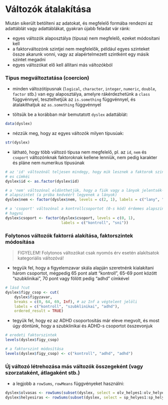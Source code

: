 # Változók átalakítása

Miután sikerült betölteni az adatokat, és megfelelő formába rendezni az 
adattáblát vagy adattáblákat, gyakran újabb feladat vár ránk: 

- egyes változók alaposztálya (típusa) nem megfelelő, ezeket módosítani kell
- a faktorváltozónk szintjei nem megfelelők, például egyes szinteket össze 
akarunk vonni, vagy az alapértelmezett szintként egy másik szintet megadni 
- egyes változókat elő kell állítani más változókból

### Típus megváltoztatása (coercion)

- minden változótípusnak (`logical`, `character`, `integer`, `numeric`, 
`double`, `factor` stb.) van egy alaposztálya, amelyre rákérdezhetünk a 
`class` függvénnyel, tesztelhetjük az `is.something` függvénnyel, és 
átalakíthatjuk az `as.something` függvénnyel

- töltsük be a korábban már bemutatott `dyslex` adattáblát:
```r
data(dyslex)
```

- nézzük meg, hogy az egyes változók milyen típusúak:
```r
str(dyslex)
```

- látható, hogy több változó típusa nem megfelelő, pl. az `id`, `nem` és 
`csoport` változónknak faktoroknak kellene lenniük, nem pedig karakter és 
pláne nem numerikus típusúnak
```r
# az 'id' változónál teljesen mindegy, hogy mik lesznek a faktorok szintjei
# es címkéi
dyslex$id <- as.factor(dyslex$id)

# a 'nem' változónal eldönthetjük, hogy a fiúk vagy a lányok jelentsék-e az
# alapszintet (a próba kedvéért legyenek a lányok)
dyslex$nem <- factor(dyslex$nem, levels = c(2, 1), labels = c("lany", "fiu"))

# a 'csoport' változónal a kontrollcsoportot (0-s kód) érdemes alapszintnek
# hagyni
dyslex$csoport <- factor(dyslex$csoport, levels = c(0, 1), 
                         labels = c("kontroll", "sni"))
```

### Folytonos változók faktorrá alakítása, faktorszintek módosítása

> FIGYELEM! Folytonos változókat csak nyomós érv esetén alakítsatok 
> kategoriális változóvá!

- tegyük fel, hogy a figyelemzavar skála alapján szeretnénk kialakítani 
három csoportot, mégpedig 65 pont alatt "kontroll", 65-69 pont között 
"szubklinikai", 70 pont vagy fölött pedig "adhd" címkével
```r
# lásd ?cut
dyslex$figy_csop <- cut(
    dyslex$figyzavar, 
    breaks = c(0, 64, 69, Inf), # az Inf a végtelent jelöli
    labels = c("kontroll", "szubklinikai", "adhd"),
    ordered_result = TRUE)
```

- tegyük fel, hogy ez az ADHD csoportosítás már eleve megvolt, és most úgy
döntünk, hogy a szubklinikai és ADHD-s csoportot összevonjuk
```r
# eredeti faktorszintek
levels(dyslex$figy_csop)

# a faktorszint módosítása
levels(dyslex$figy_csop) <- c("kontroll", "adhd", "adhd")
```

### Új változó létrehozása más változók összegeként (vagy szorzataként, átlagaként stb.)

- a legjobb a `rowSums`, `rowMeans` függvényeket használni:
```r
dyslex$olvasas <- rowSums(subset(dyslex, select = olv_helyes1:olv_helyes3))
dyslex$helyesiras <- rowSums(subset(dyslex, select = sp_helyes1:sp_helyes5))
```

